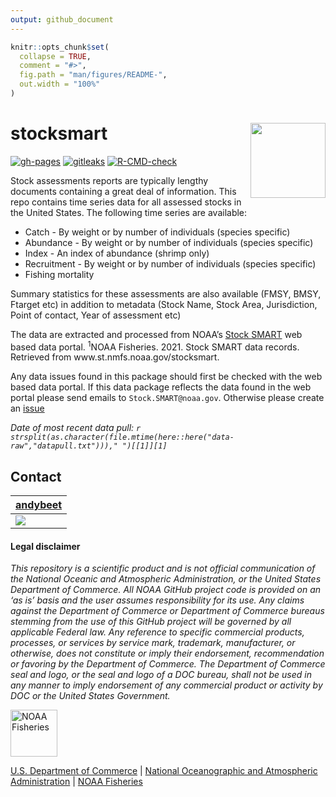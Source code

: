 ```yaml
---
output: github_document
---
```


<!-- README.md is generated from README.Rmd. Please edit that file -->


```r
knitr::opts_chunk$set(
  collapse = TRUE,
  comment = "#>",
  fig.path = "man/figures/README-",
  out.width = "100%"
)
```

# stocksmart <img src="man/figures/logo.png" align="right" width="120" /> 

<!-- badges: start -->
[![gh-pages](https://github.com/NOAA-EDAB/stocksmart/workflows/gh-pages/badge.svg)]((https://github.com/NOAA-EDAB/stocksmart/actions))
[![gitleaks](https://github.com/NOAA-EDAB/stocksmart/workflows/gitleaks/badge.svg)]((https://github.com/NOAA-EDAB/stocksmart/actions))
[![R-CMD-check](https://github.com/NOAA-EDAB/stocksmart/workflows/R-CMD-check/badge.svg)](https://github.com/NOAA-EDAB/stocksmart/actions)
<!-- badges: end -->

Stock assessments reports are typically lengthy documents containing a great deal of information. This repo contains time series data for all assessed stocks in the United States. The following time series are available:

* Catch - By weight or by number of individuals (species specific)
* Abundance - By weight or by number of individuals (species specific)
* Index - An index of abundance (shrimp only)
* Recruitment - By weight or by number of individuals (species specific)
* Fishing mortality

Summary statistics for these assessments are also available (FMSY, BMSY, Ftarget etc) in addition to metadata (Stock Name, Stock Area, Jurisdiction, Point of contact, Year of assessment etc)

The data are extracted and processed from NOAA's [Stock SMART](https://www.st.nmfs.noaa.gov/stocksmart?app=homepage) web based data portal.
<sup>1</sup>NOAA Fisheries. 2021. Stock SMART data records. Retrieved from www.st.nmfs.noaa.gov/stocksmart. 

Any data issues found in this package should first be checked with the web based data portal. If this data package reflects the data found in the web portal please send emails to `Stock.SMART@noaa.gov`. Otherwise please create an [issue](https://github.com/NOAA-EDAB/stocksmart/issues)


*Date of most recent data pull: `r strsplit(as.character(file.mtime(here::here("data-raw","datapull.txt")))," ")[[1]][1]`*

## Contact

| [andybeet](https://github.com/andybeet)        
| ----------------------------------------------------------------------------------------------- 
| [![](https://avatars1.githubusercontent.com/u/22455149?s=100&v=4)](https://github.com/andybeet) | 



#### Legal disclaimer

*This repository is a scientific product and is not official
communication of the National Oceanic and Atmospheric Administration, or
the United States Department of Commerce. All NOAA GitHub project code
is provided on an ‘as is’ basis and the user assumes responsibility for
its use. Any claims against the Department of Commerce or Department of
Commerce bureaus stemming from the use of this GitHub project will be
governed by all applicable Federal law. Any reference to specific
commercial products, processes, or services by service mark, trademark,
manufacturer, or otherwise, does not constitute or imply their
endorsement, recommendation or favoring by the Department of Commerce.
The Department of Commerce seal and logo, or the seal and logo of a DOC
bureau, shall not be used in any manner to imply endorsement of any
commercial product or activity by DOC or the United States Government.*

<img src="https://raw.githubusercontent.com/nmfs-general-modeling-tools/nmfspalette/main/man/figures/noaa-fisheries-rgb-2line-horizontal-small.png" height="75" alt="NOAA Fisheries">

[U.S. Department of Commerce](https://www.commerce.gov/) | [National Oceanographic and Atmospheric Administration](https://www.noaa.gov) | [NOAA Fisheries](https://www.fisheries.noaa.gov/)
